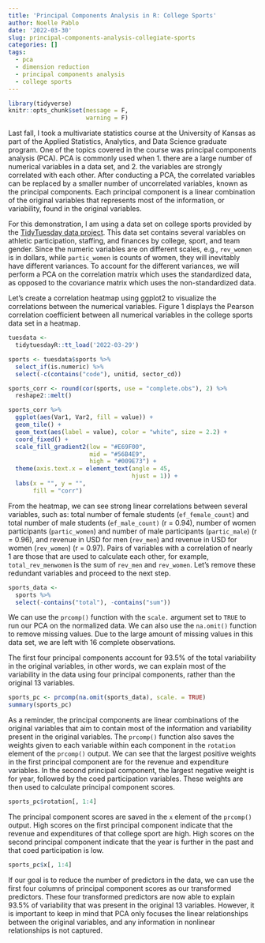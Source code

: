 ```yaml
---
title: 'Principal Components Analysis in R: College Sports'
author: Noelle Pablo
date: '2022-03-30'
slug: principal-components-analysis-collegiate-sports
categories: []
tags:
  - pca
  - dimension reduction
  - principal components analysis
  - college sports
---
```


```r
library(tidyverse)
knitr::opts_chunk$set(message = F,
                      warning = F)
```

Last fall, I took a multivariate statistics course at the University of Kansas as part of the Applied Statistics, Analytics, and Data Science graduate program. One of the topics covered in the course was principal components analysis (PCA). PCA is commonly used when 1. there are a large number of numerical variables in a data set, and 2. the variables are strongly correlated with each other. After conducting a PCA, the correlated variables can be replaced by a smaller number of uncorrelated variables, known as the principal components. Each principal component is a linear combination of the original variables that represents most of the information, or variability, found in the original variables. 

For this demonstration, I am using a data set on college sports provided by the [TidyTuesday data project](https://github.com/rfordatascience/tidytuesday/blob/master/data/2022/2022-03-29/readme.md). This data set contains several variables on athletic participation, staffing, and finances by college, sport, and team gender. Since the numeric variables are on different scales, e.g., `rev_women` is in dollars, while `partic_women` is counts of women, they will inevitably have different variances. To account for the different variances, we will perform a PCA on the correlation matrix which uses the standardized data, as opposed to the covariance matrix which uses the non-standardized data.

Let's create a correlation heatmap using ggplot2 to visualize the correlations between the numerical variables. Figure 1 displays the Pearson correlation coefficient between all numerical variables in the college sports data set in a heatmap. 

```r
tuesdata <-
  tidytuesdayR::tt_load('2022-03-29')

sports <- tuesdata$sports %>%
  select_if(is.numeric) %>%
  select(-c(contains("code"), unitid, sector_cd))

sports_corr <- round(cor(sports, use = "complete.obs"), 2) %>%
  reshape2::melt()

sports_corr %>%
  ggplot(aes(Var1, Var2, fill = value)) +
  geom_tile() +
  geom_text(aes(label = value), color = "white", size = 2.2) +
  coord_fixed() +
  scale_fill_gradient2(low = "#E69F00",
                       mid = "#56B4E9",
                       high = "#009E73") +
  theme(axis.text.x = element_text(angle = 45,
                                   hjust = 1)) +
  labs(x = "", y = "",
       fill = "corr")
```

From the heatmap, we can see strong linear correlations between several variables, such as: total number of female students (`ef_female_count`) and total number of male students (`ef_male_count)` (r = 0.94), number of women participants (`partic_women`) and number of male participants (`partic_male`) (r = 0.96), and revenue in USD for men (`rev_men`) and revenue in USD for women (`rev_women`) (r = 0.97). Pairs of variables with a correlation of nearly 1 are those that are used to calculate each other, for example, `total_rev_menwomen` is the sum of `rev_men` and `rev_women`. Let's remove these redundant variables and proceed to the next step.

```r
sports_data <- 
  sports %>%
  select(-contains("total"), -contains("sum"))
```

We can use the `prcomp()` function with the `scale.` argument set to `TRUE` to run our PCA on the normalized data. We can also use the `na.omit()` function to remove missing values. Due to the large amount of missing values in this data set, we are left with 16 complete observations. 

The first four principal components account for 93.5% of the total variability in the original variables, in other words, we can explain most of the variability in the data using four principal components, rather than the original 13 variables. 
```r
sports_pc <- prcomp(na.omit(sports_data), scale. = TRUE)
summary(sports_pc)
```

As a reminder, the principal components are linear combinations of the original variables that aim to contain most of the information and variability present in the original variables. The `prcomp()` function also saves the weights given to each variable within each component in the `rotation` element of the `prcomp()` output. We can see that the largest positive weights in the first principal component are for the revenue and expenditure variables. In the second principal component, the largest negative weight is for year, followed by the coed participation variables. These weights are then used to calculate principal component scores. 

```r
sports_pc$rotation[, 1:4]
```

The principal component scores are saved in the `x` element of the `prcomp()` output. High scores on the first principal component indicate that the revenue and expenditures of that college sport are high. High scores on the second principal component indicate that the year is further in the past and that coed participation is low.

```r
sports_pc$x[, 1:4]
```

If our goal is to reduce the number of predictors in the data, we can use the first four columns of principal component scores as our transformed predictors. These four transformed predictors are now able to explain 93.5% of variability that was present in the original 13 variables. However, it is important to keep in mind that PCA only focuses the linear relationships between the original variables, and any information in nonlinear relationships is not captured. 

